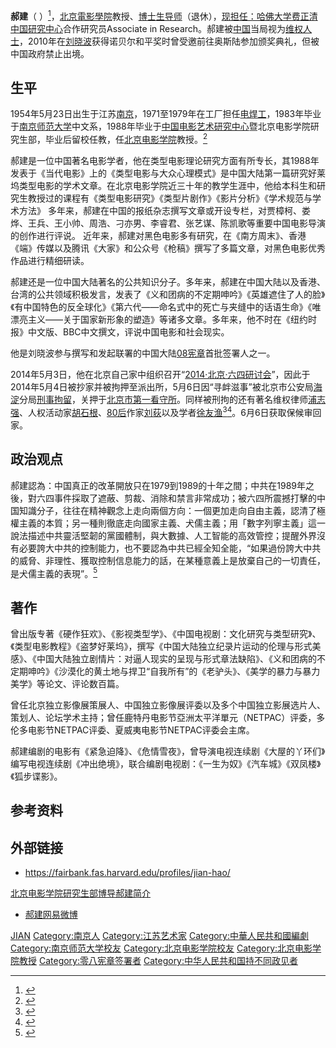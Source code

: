 '''郝建'''（{{bd|1954年|5月23日||}} ）<ref>{{Cite web |url=http://ent.sina.com.cn/m/2007-04-12/19481517224.html |title=《北京电影学院教授郝建个人简介》：“郝建1954年5月23日年出生。” |accessdate=2014-05-07 |archive-date=2014-05-08 |archive-url=https://web.archive.org/web/20140508025649/http://ent.sina.com.cn/m/2007-04-12/19481517224.html |dead-url=no }}</ref>，[[北京電影學院|北京電影學院]]教授、[[博士生导师|博士生导师]]（退休），[http://fairbank.fas.harvard.edu/  现担任：哈佛大学费正清中国研究中心]{{Wayback|url=http://fairbank.fas.harvard.edu/ |date=20180101142845 }}合作研究员Associate in Research。郝建被[[中国|中国]]当局视为[[维权人士|维权人士]]，2010年在[[刘晓波|刘晓波]]获得诺贝尔和平奖时曾受邀前往奥斯陆参加颁奖典礼，但被中国政府禁止出境。

== 生平 ==
1954年5月23日出生于江苏[[南京|南京]]，1971至1979年在工厂担任[[电焊工|电焊工]]，1983年毕业于[[南京师范大学|南京师范大学]]中文系，1988年毕业于[[中国电影艺术研究中心|中国电影艺术研究中心]]暨北京电影学院研究生部，毕业后留校任教，任[[北京电影学院|北京电影学院]]教授。<ref >{{cite web |url=http://ent.sina.com.cn/m/2007-04-12/19481517224.html |language= |title=北京电影学院教授郝建个人简介(图) |publisher=新浪娱乐 |date=2007年4月12日 |accessdate= |archive-date=2014-05-08 |archive-url=https://web.archive.org/web/20140508025649/http://ent.sina.com.cn/m/2007-04-12/19481517224.html |dead-url=no }}</ref>

郝建是一位中国著名电影学者，他在类型电影理论研究方面有所专长，其1988年发表于《当代电影》上的《类型电影与大众心理模式》是中国大陆第一篇研究好莱坞类型电影的学术文章。在北京电影学院近三十年的教学生涯中，他给本科生和研究生教授过的课程有《类型电影研究》《类型片剧作》《影片分析》《学术规范与学术方法》
多年来，郝建在中国的报纸杂志撰写文章或开设专栏，对贾樟柯、娄烨、王兵、王小帅、周浩、刁亦男、李睿君、张艺谋、陈凯歌等重要中国电影导演的创作进行评说。
近年来，郝建对黑色电影多有研究，在《南方周末》、香港《端》传媒以及腾讯《大家》和公众号《枪稿》撰写了多篇文章，对黑色电影优秀作品进行精细研读。

郝建还是一位中国大陆著名的公共知识分子。多年来，郝建在中国大陆以及香港、台湾的公共领域积极发言，发表了《义和团病的不定期呻吟》《英雄遮住了人的脸》《有中国特色的反全球化》《第六代——命名式中的死亡与夹缝中的话语生命》《唯漂亮主义——关于国家新形象的塑造》等诸多文章。多年来，他不时在《纽约时报》中文版、BBC中文撰文，评说中国电影和社会现实。

他是刘晓波参与撰写和发起联署的中国大陆[[08宪章|08宪章]]首批签署人之一。

2014年5月3日，他在北京自己家中组织召开“[[2014·北京·六四研讨会|2014·北京·六四研讨会]]”，因此于2014年5月4日被抄家并被拘押至派出所，5月6日因“寻衅滋事”被北京市公安局[[海淀|海淀]]分局[[刑事拘留|刑事拘留]]，关押于[[北京市第一看守所|北京市第一看守所]]。同样被刑拘的还有著名维权律师[[浦志强|浦志强]]、人权活动家[[胡石根|胡石根]]、[[80后|80后]]作家[[刘荻|刘荻]]以及学者[[徐友渔|徐友渔]]<ref >{{cite web |url=http://www.rfa.org/mandarin/yataibaodao/renquanfazhi/sy-05062014100929.html |language= |title=多人因“六四研讨会”遭整肃 浦志强等被传唤抄家刑拘 |publisher=自由亚洲电台 |date=2014-05-06 |accessdate= |archive-date=2014-05-08 |archive-url=https://web.archive.org/web/20140508030603/http://www.rfa.org/mandarin/yataibaodao/renquanfazhi/sy-05062014100929.html |dead-url=no }}</ref><ref  name="声援">{{cite web |url=http://www.rfa.org/mandarin/yataibaodao/renquanfazhi/sy2-05082014104910.html |language= |title=浦志强会见律师徐友渔健康堪忧 90后网上举牌声援 |publisher=自由亚洲电台 |date=2014-05-08 |accessdate= |archive-date=2014-07-02 |archive-url=https://web.archive.org/web/20140702091301/http://www.rfa.org/mandarin/yataibaodao/renquanfazhi/sy2-05082014104910.html |dead-url=no }}</ref>。6月6日获取保候审回家。

==政治观点==
郝建認為：中国真正的改革開放只在1979到1989的十年之間；中共在1989年之後，對六四事件採取了遮蔽、剪裁、消除和禁言非常成功；被六四所震撼打擊的中国知識分子，往往在精神觀念上走向兩個方向：一個更加走向自由主義，認清了極權主義的本質；另一種則徹底走向國家主義、犬儒主義；用「數字列寧主義」這一說法描述中共靈活堅韌的黨國體制，與大數據、人工智能的高效管控；提醒外界沒有必要誇大中共的控制能力，也不要認為中共已經全知全能，“如果過份誇大中共的威脅、非理性、獲取控制信息能力的話，在某種意義上是放棄自己的一切責任，是犬儒主義的表現”。<ref>{{cite news |title=嘆知識分子走向犬儒　歌頌當權者 |url=https://hk.news.appledaily.com/local/daily/article/20190506/20671704 |accessdate=2019-05-07 |work=蘋果日報 |date=2019-05-06 |archive-date=2019-05-07 |archive-url=https://web.archive.org/web/20190507033007/https://hk.news.appledaily.com/local/daily/article/20190506/20671704 |dead-url=no }}</ref>

== 著作 ==
曾出版专著《硬作狂欢》、《影视类型学》、《中国电视剧：文化研究与类型研究》、《类型电影教程》《盗梦好莱坞》，撰写《中国大陆独立纪录片运动的伦理与形式美感》、《中国大陆独立剧情片：对逼人现实的呈现与形式章法缺陷》、《义和团病的不定期呻吟》《沙漠化的黄土地与捍卫“自我所有”的《老驴头》、《美学的暴力与暴力美学》等论文、评论数百篇。

曾任北京独立影像展策展人、中国独立影像展评委以及多个中国独立影展选片人、策划人、论坛学术主持；曾任鹿特丹电影节亞洲太平洋單元（NETPAC）评委，多伦多电影节NETPAC评委、夏威夷电影节NETPAC评委会主席。

郝建编剧的电影有《紧急迫降》、《危情雪夜》，曾导演电视连续剧《大屋的丫环们》编写电视连续剧《冲出绝境》，联合编剧电视剧：《一生为奴》《汽车城》《双凤楼》《狐步谍影》。

== 参考资料 ==
{{reflist}}

== 外部链接 ==

*https://fairbank.fas.harvard.edu/profiles/jian-hao/{{Wayback|url=https://fairbank.fas.harvard.edu/profiles/jian-hao/ |date=20190701170633 }}
[http://www.bfa.edu.cn/yx/yjsb/2010-06/04/content_53417.htm 北京电影学院研究生部博导郝建简介]{{Wayback|url=http://www.bfa.edu.cn/yx/yjsb/2010-06/04/content_53417.htm |date=20140508025924 }}
*[https://web.archive.org/web/20140508025504/http://t.163.com/4173332888 郝建网易微博]

{{DEFAULTSORT:H郝}}
[[Category:郝姓|JIAN]]
[[Category:南京人|Category:南京人]]
[[Category:江苏艺术家|Category:江苏艺术家]]
[[Category:中華人民共和國編劇|Category:中華人民共和國編劇]]
[[Category:南京师范大学校友|Category:南京师范大学校友]]
[[Category:北京电影学院校友|Category:北京电影学院校友]]
[[Category:北京电影学院教授|Category:北京电影学院教授]]
[[Category:零八宪章签署者|Category:零八宪章签署者]]
[[Category:中华人民共和国持不同政见者|Category:中华人民共和国持不同政见者]]